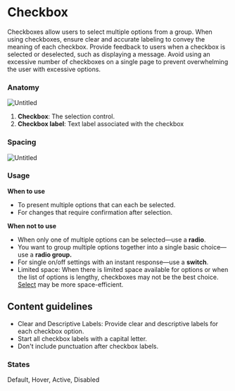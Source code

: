 


<Meta of={CheckboxStories} />

# Checkbox

Checkboxes allow users to select multiple options from a group. When using checkboxes, ensure clear and accurate labeling to convey the meaning of each checkbox. Provide feedback to users when a checkbox is selected or deselected, such as displaying a message. Avoid using an excessive number of checkboxes on a single page to prevent overwhelming the user with excessive options.

### Anatomy

![Untitled](https://s3-us-west-2.amazonaws.com/secure.notion-static.com/e2758c05-3606-4307-8f1d-7c04c14d7dc9/Untitled.png)

1. **Checkbox**: The selection control.
2. **Checkbox label**: Text label associated with the checkbox

### Spacing

![Untitled](https://s3-us-west-2.amazonaws.com/secure.notion-static.com/f6f6279e-c818-47b7-9938-03dd3be74c36/Untitled.png)

### Usage

****When to use****

- To present multiple options that can each be selected.
- For changes that require confirmation after selection.

****When not to use****

- When only one of multiple options can be selected—use a **radio**.
- You want to group multiple options together into a single basic choice—use a **radio group.**
- For single on/off settings with an instant response—use a **switch**.
- Limited space: When there is limited space available for options or when the list of options is lengthy, checkboxes may not be the best choice. [Select](https://www.notion.so/Select-347c0988903d4addb5224f2a1bb36c8e?pvs=21) may be more space-efficient.

## Content guidelines

- Clear and Descriptive Labels: Provide clear and descriptive labels for each checkbox option.
- Start all checkbox labels with a capital letter.
- Don't include punctuation after checkbox labels.

### States

Default, Hover, Active, Disabled
